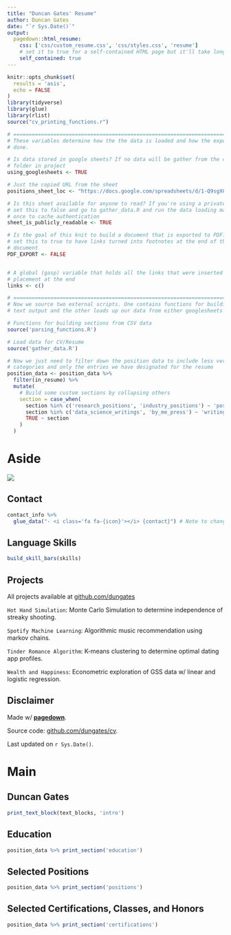 ```yaml
---
title: "Duncan Gates' Resume"
author: Duncan Gates
date: "`r Sys.Date()`"
output:
  pagedown::html_resume:
    css: ['css/custom_resume.css', 'css/styles.css', 'resume']
    # set it to true for a self-contained HTML page but it'll take longer to render
    self_contained: true
---
```



```r
knitr::opts_chunk$set(
  results = 'asis', 
  echo = FALSE
)
library(tidyverse)
library(glue)
library(rlist)
source("cv_printing_functions.r")

# ======================================================================
# These variables determine how the the data is loaded and how the exports are
# done.

# Is data stored in google sheets? If no data will be gather from the csvs/
# folder in project
using_googlesheets <- TRUE

# Just the copied URL from the sheet
positions_sheet_loc <- "https://docs.google.com/spreadsheets/d/1-Q9sgX068b-hk8uvw15_sjtrzla7l_2pGGbW2HpJH4U"

# Is this sheet available for anyone to read? If you're using a private sheet
# set this to false and go to gather_data.R and run the data loading manually
# once to cache authentication
sheet_is_publicly_readable <- TRUE

# Is the goal of this knit to build a document that is exported to PDF? If so
# set this to true to have links turned into footnotes at the end of the
# document
PDF_EXPORT <- FALSE


# A global (gasp) variable that holds all the links that were inserted for
# placement at the end
links <- c()

# ======================================================================
# Now we source two external scripts. One contains functions for building the
# text output and the other loads up our data from either googlesheets or csvs

# Functions for building sections from CSV data
source('parsing_functions.R')

# Load data for CV/Resume
source('gather_data.R')

# Now we just need to filter down the position data to include less verbose
# categories and only the entries we have designated for the resume
position_data <- position_data %>% 
  filter(in_resume) %>%
  mutate(
    # Build some custom sections by collapsing others
    section = case_when(
      section %in% c('research_positions', 'industry_positions') ~ 'positions',
      section %in% c('data_science_writings', 'by_me_press') ~ 'writings',
      TRUE ~ section
    )
  )
```



Aside
================================================================================

![](datascience.png)

Contact {#contact}
--------------------------------------------------------------------------------

```r
contact_info %>% 
  glue_data("- <i class='fa fa-{icon}'></i> {contact}") # Note to change above so it has standardized file sourcing
```


Language Skills {#skills}
--------------------------------------------------------------------------------

```r
build_skill_bars(skills)
```



Projects {#open-source}
--------------------------------------------------------------------------------

All projects available at [github.com/dungates](https://github.com/dungates)


`Hot Hand Simulation`: Monte Carlo Simulation to determine independence of streaky shooting.

`Spotify Machine Learning`: Algorithmic music recommendation using markov chains.

`Tinder Romance Algorithm`: K-means clustering to determine optimal dating app profiles.

`Wealth and Happiness`: Econometric exploration of GSS data w/ linear and logistic regression.


Disclaimer {#disclaimer}
--------------------------------------------------------------------------------

Made w/ [**pagedown**](https://github.com/rstudio/pagedown). 

Source code: [github.com/dungates/cv](https://github.com/dungates/cv).

Last updated on `r Sys.Date()`.



Main
================================================================================

Duncan Gates {#title}
--------------------------------------------------------------------------------


```r
print_text_block(text_blocks, 'intro')
```



Education {data-icon=graduation-cap data-concise=true}
--------------------------------------------------------------------------------

```r
position_data %>% print_section('education')
```



Selected Positions {data-icon=suitcase}
--------------------------------------------------------------------------------

```r
position_data %>% print_section('positions')
```



Selected Certifications, Classes, and Honors {data-icon=newspaper}
--------------------------------------------------------------------------------

```r
position_data %>% print_section('certifications')
```


